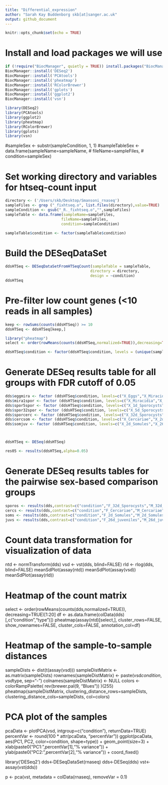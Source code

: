 ```yaml
---
title: "Differential_expression"
author: "Sarah Kay Buddenborg skb[at]sanger.ac.uk"
output: github_document
---
```


```r
knitr::opts_chunk$set(echo = TRUE)
```

# Install and load packages we will use
```r
if (!require("BiocManager", quietly = TRUE)) install.packages("BiocManager")
BiocManager::install('DESeq2')
BiocManager::install('PCAtools')
BiocManager::install('pheatmap')
BiocManager::install('RColorBrewer')
BiocManager::install('gplots')
BiocManager::install('ggplot2')
BiocManager::install('vsn')

library(DESeq2)
library(PCAtools)
library(ggplot2)
library(pheatmap)
library(RColorBrewer)
library(gplots)
library(vsn)
```

#sampleSex <- substr(sampleCondition, 1, 1)
#sampleTableSex <- data.frame(sampleName=sampleName,
#                             fileName=sampleFiles,
#                             condition=sampleSex)


# Set working directory and variables for htseq-count input
```r
directory <- ('/Users/skb/Desktop/Smansoni_rnaseq')
sampleFiles <- grep ("_fixhtseq.o", list.files(directory),value=TRUE)
sampleCondition <- gsub("_R._fixhtseq.o","",sampleFiles)
sampleTable <- data.frame(sampleName=sampleFiles,
                         fileName=sampleFiles,
                         condition=sampleCondition)

sampleTable$condition <- factor(sampleTable$condition)

```

# Build the DESeqDataSet
```r
ddsHTSeq <- DESeqDataSetFromHTSeqCount(sampleTable = sampleTable,
                                      directory = directory,
                                      design = ~condition)
ddsHTSeq
```

# Pre-filter low count genes (<10 reads in all samples)
```r
keep <- rowSums(counts(ddsHTSeq)) >= 10
ddsHTSeq <- ddsHTSeq[keep,]

library("pheatmap")
select <- order(rowMeans(counts(ddsHTSeq,normalized=TRUE)),decreasing=TRUE)[1:20]

ddsHTSeq$condition <- factor(ddsHTSeq$condition, levels = (unique(sampleCondition)))
```

# Generate DESeq results table for all groups with FDR cutoff of 0.05
```r
dds$eggmira <- factor (ddsHTSeq$condition, levels=c("X_Eggs","X_Miracidia"))
dds$mira1spor <- factor (ddsHTSeq$condition, levels=c("X_Miracidia","X_1d_Sporocysts"))
dds$spor5spor <- factor (ddsHTSeq$condition, levels=c("X_1d_Sporocysts","X_5d_Sporocysts"))
dds$spor32spor <- factor (ddsHTSeq$condition, levels=c("X_5d_Sporocysts","X_32d_Sporocysts"))
dds$sporcerc <- factor (ddsHTSeq$condition, levels=c("X_32d_Sporocysts","X_Cercariae"))
dds$cercsom <- factor (ddsHTSeq$condition, levels=c("X_Cercariae","X_2d_Somules"))
dds$somjuv <- factor (ddsHTSeq$condition, levels=c("X_2d_Somules","X_26d_juveniles"))



ddsHTSeq <- DESeq(ddsHTSeq)

res05 <- results(ddsHTSeq,alpha=0.05)
```

# Generate DESeq results tables for the pairwise sex-based comparison groups
```r
sporos <- results(dds,contrast=c("condition","F_32d_Sporocysts","M_32d_Sporocysts"))
cercs <- results(dds,contrast=c("condition","F_Cercariae","M_Cercariae"))
soms <- results(dds,contrast=c("condition","F_2d_Somules","M_2d_Somules"))
juvs <- results(dds,contrast=c("condition","F_26d_juveniles","M_26d_juveniles"))
```

# Count data transformation for visualization of data
ntd <- normTransform(dds)
vsd <- vst(dds, blind=FALSE)
rld <- rlog(dds, blind=FALSE)
meanSdPlot(assay(ntd))
meanSdPlot(assay(vsd))
meanSdPlot(assay(rld))


# Heatmap of the count matrix
select <- order(rowMeans(counts(dds,normalized=TRUE)),
                decreasing=TRUE)[1:20]
df <- as.data.frame(colData(dds)[,c("condition","type")])
pheatmap(assay(ntd)[select,], cluster_rows=FALSE, show_rownames=FALSE,
         cluster_cols=FALSE, annotation_col=df)


# Heatmap of the sample-to-sample distances
sampleDists <- dist(t(assay(vsd)))
sampleDistMatrix <- as.matrix(sampleDists)
rownames(sampleDistMatrix) <- paste(vsd$condition, vsd$type, sep="-")
colnames(sampleDistMatrix) <- NULL
colors <- colorRampPalette( rev(brewer.pal(9, "Blues")) )(255)
pheatmap(sampleDistMatrix,
         clustering_distance_rows=sampleDists,
         clustering_distance_cols=sampleDists,
         col=colors)

# PCA plot of the samples
pcaData <- plotPCA(vsd, intgroup=c("condition"), returnData=TRUE)
percentVar <- round(100 * attr(pcaData, "percentVar"))
ggplot(pcaData, aes(PC1, PC2, color=condition, shape=type)) +
  geom_point(size=3) +
  xlab(paste0("PC1: ",percentVar[1],"% variance")) +
  ylab(paste0("PC2: ",percentVar[2],"% variance")) +
  coord_fixed()



library('DESeq2')
dds<-DESeqDataSet(rnaseq)
dds<-DESeq(dds)
vst<-assay(vst(dds))

p <- pca(vst, metadata = colData(rnaseq), removeVar = 0.1)
